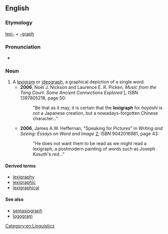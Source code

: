 ==English==

===Etymology===
[[lexi-]] + [[-graph]]

===Pronunciation===
* {{IPA|ˈlɛksəˌɡɹæf|lang=en}}

===Noun===
{{en-noun}}

# A [[lexigram]] or [[ideograph]], a graphical depiction of a single word.
#* '''2006''', Noël J. Nickson and Laurence E. R. Picken, ''Music from the Tang Court: Some Ancient Connections Explored'' [http://books.google.com/books?id=G6_voeVrDkwC], ISBN 1397805218, page 50:
#*: "Be that as it may, it is certain that the '''lexigraph''' for ''hayashi'' is not a Japanese creation, but a nowadays-forgotten Chinese character..."
#* '''2006''', James A.W. Heffernan, "Speaking for Pictures" in ''Writing and Seeing: Essays on Word and Image'' [http://books.google.com/books?id=BrjM1PAUWCEC], ISBN 9042016981, page 43:
#*: "He does not want them to be read as we might read a lexigraph, a postmodern painting of words such as Joseph Kosuth's ''red''..."

====Derived terms====
* [[lexigraphy]]
* [[lexigraphic]]
* [[lexigraphical]]

====See also====
* [[semasiograph]]
* [[logogram]]

[[Category:en:Linguistics]]